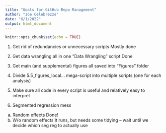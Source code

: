 ```yaml
---
title: "Goals for GitHub Repo Management"
author: "Joe Celebrezze"
date: "6/1/2022"
output: html_document
---
```


```r
knitr::opts_chunk$set(echo = TRUE)
```

1. Get rid of redundancies or unnecessary scripts
Mostly done

2. Get data wrangling all in one "Data Wrangling" script
Done

3. Get main (and supplemental) figures all saved into "Figures" folder

4. Divide 5.5_figures_local... mega-script into multiple scripts (one for each analysis)

5. Make sure all code in every script is useful and relatively easy to interpret

6. Segmented regression mess
  a. Random effects
    Done!
  b. W/o random effects
    It runs, but needs some tidying -- wait until we decide which seg reg to actually use
